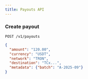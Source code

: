 ```yaml
---
title: Payouts API
---
```


### Create payout

`POST /v1/payouts`

```json
{
  "amount": "120.00",
  "currency": "USDT",
  "network": "TRON",
  "destination": "TCx...",
  "metadata": {"batch": "A-2025-09"}
}
```
